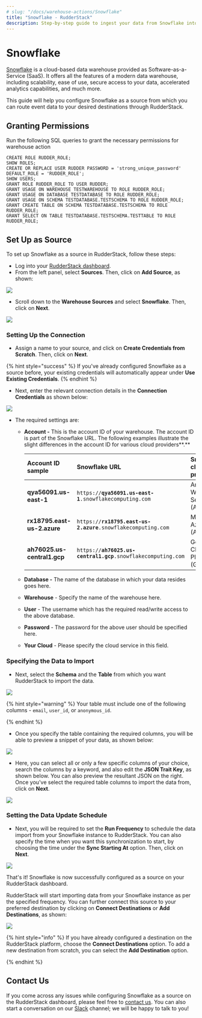 ```yaml
---
# slug: "/docs/warehouse-actions/Snowflake"
title: "Snowflake - RudderStack"
description: Step-by-step guide to ingest your data from Snowflake into RudderStack.
---
```


# Snowflake

[Snowflake](https://www.snowflake.com/) is a cloud-based data warehouse provided as Software-as-a-Service \(SaaS\). It offers all the features of a modern data warehouse, including scalability, ease of use, secure access to your data, accelerated analytics capabilities, and much more.

This guide will help you configure Snowflake as a source from which you can route event data to your desired destinations through RudderStack.

## Granting Permissions

Run the following SQL queries to grant the necessary permissions for warehouse action

```text
CREATE ROLE RUDDER_ROLE;
SHOW ROLES;
CREATE OR REPLACE USER RUDDER PASSWORD = 'strong_unique_password' DEFAULT_ROLE = 'RUDDER_ROLE';
SHOW USERS;
GRANT ROLE RUDDER_ROLE TO USER RUDDER;
GRANT USAGE ON WAREHOUSE TESTWAREHOUSE TO ROLE RUDDER_ROLE;
GRANT USAGE ON DATABASE TESTDATABASE TO ROLE RUDDER_ROLE;
GRANT USAGE ON SCHEMA TESTDATABASE.TESTSCHEMA TO ROLE RUDDER_ROLE;
GRANT CREATE TABLE ON SCHEMA TESTDATABASE.TESTSCHEMA TO ROLE RUDDER_ROLE;
GRANT SELECT ON TABLE TESTDATABASE.TESTSCHEMA.TESTTABLE TO ROLE RUDDER_ROLE;
```

## Set Up as Source

To set up Snowflake as a source in RudderStack, follow these steps:

- Log into your [RudderStack dashboard](https://app.rudderlabs.com/signup?type=freetrial).
- From the left panel, select **Sources**. Then, click on **Add Source**, as shown:

![](../.gitbook/assets/image%20%2897%29%20%281%29%20%281%29%20%282%29%20%282%29%20%282%29%20%282%29%20%282%29%20%282%29%20%282%29%20%282%29%20%282%29%20%282%29%20%282%29%20%283%29%20%282%29.png)

- Scroll down to the **Warehouse Sources** and select **Snowflake**. Then, click on **Next**.

![](../.gitbook/assets/screen-shot-2021-01-13-at-4.42.40-pm.png)

### Setting Up the Connection

- Assign a name to your source, and click on **Create Credentials from Scratch**. Then, click on **Next**.

{% hint style="success" %}
If you've already configured Snowflake as a source before, your existing
credentials will automatically appear under **Use Existing Credentials**.
{% endhint %}

- Next, enter the relevant connection details in the **Connection Credentials** as shown below:

![](../.gitbook/assets/screen-shot-2021-01-13-at-4.43.42-pm.png)

- The required settings are:

  - **Account -** This is the account ID of your warehouse. The account ID is part of the Snowflake URL. The following examples illustrate the slight differences in the account ID for various cloud providers**.**

    | Account ID sample           | Snowflake URL                                                    | Snowflake cloud provider                                        |
    | :-------------------------- | :--------------------------------------------------------------- | :-------------------------------------------------------------- |
    | **qya56091.us-east-1**      | `https://`**`qya56091.us-east-1`**`.snowflakecomputing.com`      | Amazon Web Services \(AWS\)                                     |
    | **rx18795.east-us-2.azure** | `https://`**`rx18795.east-us-2.azure`**`.snowflakecomputing.com` | Microsoft Azure \(Azure[\)](https://azure.microsoft.com/en-us/) |
    | **ah76025.us-central1.gcp** | `https://`**`ah76025.us-central1.gcp`**`.snowflakecomputing.com` | Google Cloud Platform \(GCP\)                                   |

  - **Database -** The name of the database in which your data resides goes here.
  - **Warehouse** - Specify the name of the warehouse here.
  - **User** - The username which has the required read/write access to the above database.
  - **Password** - The password for the above user should be specified here.
  - **Your Cloud** - Please specify the cloud service in this field.

### Specifying the Data to Import

- Next, select the **Schema** and the **Table** from which you want RudderStack to import the data.

![](../.gitbook/assets/screen-shot-2021-01-13-at-4.44.24-pm.png)

{% hint style="warning" %}
Your table must include one of the following columns - `email`, `user_id`, or `anonymous_id`.

{% endhint %}

- Once you specify the table containing the required columns, you will be able to preview a snippet of your data, as shown below:

![](../.gitbook/assets/screen-shot-2021-01-05-at-3.21.38-pm.png)

- Here, you can select all or only a few specific columns of your choice, search the columns by a keyword, and also edit the **JSON Trait Key**, as shown below. You can also preview the resultant JSON on the right. Once you've select the required table columns to import the data from, click on **Next**.

![](../.gitbook/assets/screen-shot-2021-01-05-at-3.22.09-pm.png)

### Setting the Data Update Schedule

- Next, you will be required to set the **Run Frequency** to schedule the data import from your Snowflake instance to RudderStack. You can also specify the time when you want this synchronization to start, by choosing the time under the **Sync Starting At** option. Then, click on **Next**.

![](../.gitbook/assets/screen-shot-2021-01-13-at-4.44.45-pm.png)

That's it! Snowflake is now successfully configured as a source on your RudderStack dashboard.

RudderStack will start importing data from your Snowflake instance as per the specified frequency. You can further connect this source to your preferred destination by clicking on **Connect Destinations** or **Add Destinations**, as shown:

![](../.gitbook/assets/screen-shot-2021-01-13-at-4.45.10-pm.png)

{% hint style="info" %}
If you have already configured a destination on the RudderStack platform, choose the **Connect Destinations** option. To add a new destination from scratch, you can select the **Add Destination** option.

{% endhint %}

## Contact Us

If you come across any issues while configuring Snowflake as a source on the RudderStack dashboard, please feel free to [contact us](mailto:%20docs@rudderstack.com). You can also start a conversation on our [Slack](https://resources.rudderstack.com/join-rudderstack-slack) channel; we will be happy to talk to you!
